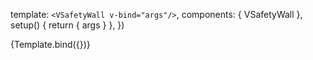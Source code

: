 

  template: `<VSafetyWall v-bind="args"/>`,
  components: { VSafetyWall },
  setup() {
    return { args }
  },
})

<Meta title="Components/VSafetyWall" component={VSafetyWall} />

<Canvas>
  <Story name="default">{Template.bind({})}</Story>
</Canvas>
